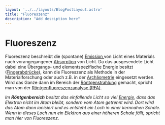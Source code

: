 ```yaml
---
layout: '../../layouts/BlogPostLayout.astro'
title: "Fluoreszenz"
description: "Add desciption here"
---
```




# Fluoreszenz

Fluoreszenz beschreibt die (spontane) <a href="/keywords/Absorption-emission">Emission </a> von Licht eines Materials nach vorangegangener <a href="/keywords/Absorption-emission">Absorption</a> von Licht. Da das ausgesendete Licht dabei eine Übergangs- und elementspezifische Energie besitzt (<a href="/keywords/Fingerprints/">Fingerabdrücke</a>), kann die Fluoreszenz als Methode in der Materialforschung oder auch z.B. in der <a href="/keywords/Archeometry/">Archäometrie</a> eingesetzt werden. Wird das Ganze dann im Bereich der <a href="/keywords/Xrays/">Röntgenstrahlung</a> gemacht, spricht man von der <a href="/posts/XRF/">Röntgenfluoreszenzanalyse (RFA)</a>.

*Im **Röntgenbereich** besitzt das einfallende Licht so viel <a href="/keywords/Wavelength-energy-frequency/">Energie</a>, dass das Elektron nicht im Atom bleibt, sondern vom Atom getrennt wird. Dort wird das Atom dann ionisiert und es entsteht ein Loch in einer kernnahen Schale. Wenn in dieses Loch nun ein Elektron aus einer höheren Schale fällt, spricht man hier von Fluoreszenz.*

<Figure url={fluorescence.src} text='Schematische Darstellung der Fluoreszenz im Nicht- Röntgenbereich. Ein Elektron (rot) wird durch Absorption von Licht (grüne Schlangenlinie) in ein höheres Niveau angehoben (grüner Pfeil). Von dort fällt es nach einer gewissen Zeit in eine andere Schale (oranger Pfeil) und schließlich unter aussenden von Licht (rote Schlangenlinie) in die Ursprüngliche Schale zurück (roter Pfeil). Im Röntgenbereich hat das einfallende Licht genug Energie um das Elektron zu entfernen. Dann können andere Elektronen in das so entstandene Loch fallen und dabei Licht aussenden. Bild © wissenstexte.de' />
&nbsp;